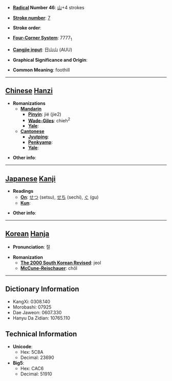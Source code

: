 * '''[[Wiktionary:Chinese radical index| Radical]] Number 46''': [[Wiktionary:Chinese radical index 山|山]]+4 strokes

* '''[[Wiktionary:Chinese total strokes index|Stroke number]]''': [[Wiktionary:Chinese total strokes index 7|7]]

* '''Stroke order''': 

* '''[[Wiktionary:Chinese four corner index|Four-Corner System]]''': 7777<sub>1</sub>

* '''[[Wiktionary:Chinese Cangjie index|Cangjie input]]''': 日山山 (AUU)

* '''Graphical Significance and Origin''': 

* '''Common Meaning''': foothill

----

== [[Chinese]] [[Hanzi]] ==

* '''Romanizations'''
** '''[[Mandarin]]'''
*** '''[[Pinyin]]''': jié (jie2)
*** '''[[Wade-Giles]]''': chieh<sup>2</sup>
*** '''[[Yale]]''': 
** '''[[Cantonese]]'''
*** '''[[Jyutping]]''':
*** '''[[Penkyamp]]''': 
*** '''[[Yale]]''': 

* '''Other info''': 

----

== [[Japanese]] [[Kanji]] ==

* '''Readings'''
** '''[[On]]''': [[せつ]] (setsu), [[せち]] (sechi), [[ぐ]] (gu)
** '''[[Kun]]''': 

* '''Other info''':  

----

== [[Korean]] [[Hanja]] ==

* '''Pronunciation''': 절

* '''Romanization'''
** '''[[The 2000 South Korean Revised Romanization|The 2000 South Korean Revised]]''': jeol
** '''[[McCune-Reischauer]]''': chŏl

----

== Dictionary Information ==

* KangXi: 0308.140
* Morobashi: 07925
* Dae Jaweon: 0607.330
* Hanyu Da Zidian: 10765.110

== Technical Information ==

* '''Unicode''':
** Hex: 5C8A
** Decimal: 23690
* '''Big5''':
** Hex: CAC6
** Decimal: 51910